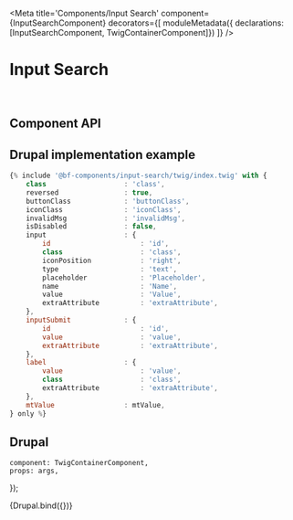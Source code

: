 


<Meta
    title='Components/Input Search'
    component={InputSearchComponent}
    decorators={[
        moduleMetadata({ declarations: [InputSearchComponent, TwigContainerComponent]})
    ]}
/>


# Input Search

<br/>



## Component API

<Props of={InputSearchComponent} />



## Drupal implementation example

```jsx
{% include '@bf-components/input-search/twig/index.twig' with {
    class                   : 'class',
    reversed                : true,
    buttonClass             : 'buttonClass',
    iconClass               : 'iconClass',
    invalidMsg              : 'invalidMsg',
    isDisabled              : false,
    input                   : {
        id                      : 'id',
        class                   : 'class',
        iconPosition            : 'right',
        type                    : 'text',
        placeholder             : 'Placeholder',
        name                    : 'Name',
        value                   : 'Value',
        extraAttribute          : 'extraAttribute',
    },
    inputSubmit             : {
        id                      : 'id',
        value                   : 'value',
        extraAttribute          : 'extraAttribute',
    },
    label                   : {
        value                   : 'value',
        class                   : 'class',
        extraAttribute          : 'extraAttribute',
    },
    mtValue                 : mtValue,
} only %}
```



## Drupal

    component: TwigContainerComponent,
    props: args,
});

<Canvas  withSource='none'>
    <Story
        name='Drupal'
        height='300px'
        args={{
            elementPath         : 'components/input-search/_doc/template.drupal',
            label_value         : 'Label',
            input_placeholder   : 'What are you looking for?',
            isInvalid           : false,
        }}
    >
        {Drupal.bind({})}
    </Story>
</Canvas>
